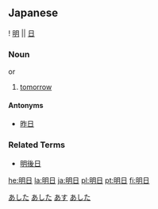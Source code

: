 == Japanese == 
[[Category:1000_Japanese_basic_words|あした]]
[[Category:Japanese language|あした]]
[[Category:Japanese language|あす]]
{{ja-kanjitab-top}}
! [[明]] || [[日]]
{{ja-kanjitab-bottom}}
===Noun===
{{janoun|あした|ashita}} or {{janoun|あす|asu}}

# [[tomorrow]]

====Antonyms====
*[[昨日]]

===Related Terms===
*[[明後日]]

[[Category:Japanese nouns|あした]]

[[he:明日]]
[[la:明日]]
[[ja:明日]]
[[pl:明日]]
[[pt:明日]]
[[fi:明日]]